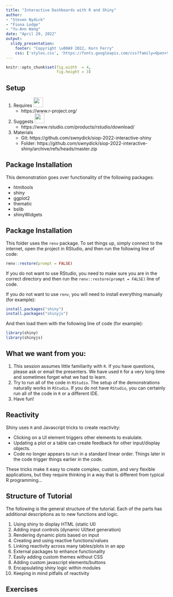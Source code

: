 ```yaml
---
title: "Interactive Dashboards with R and Shiny"
author:
- "Steven Nydick"
- "Fiona Lodge"
- "Yu-Ann Wang"
date: "April 29, 2022"
output:
  slidy_presentation:
    footer: "Copyright \u00A9 2022, Korn Ferry"
    css: ['styles.css', 'https://fonts.googleapis.com/css?family=Open+Sans']
---
```


```r
knitr::opts_chunk$set(fig.width  = 4,
                      fig.height = 3)
```


## Setup

1. Requires <img src="https://www.r-project.org/Rlogo.png" height="30px;" />
    - https://www.r-project.org/
2. Suggests <img
             src="https://www.rstudio.com/wp-content/uploads/2016/09/RStudio-Logo-Blue-Gray-250.png"
             height="30px;" />
    - https://www.rstudio.com/products/rstudio/download/
3. Materials 
    - Git: https://github.com/swnydick/siop-2022-interactive-shiny
    - Folder: https://github.com/swnydick/siop-2022-interactive-shiny/archive/refs/heads/master.zip

## Package Installation

This demonstration goes over functionality of the following packages:

- htmltools
- shiny
- ggplot2
- thematic
- bslib
- shinyWidgets

## Package Installation

This folder uses the `renv` package. To set things up, simply connect to the internet, open the project in RStudio, and then run the following line of code:

```r
renv::restore(prompt = FALSE)
```

If you do not want to use RStudio, you need to make sure you are in the correct directory and then run the `renv::restore(prompt = FALSE)` line of code.

If you do not want to use `renv`, you will need to install everything manually (for example):

```r
install.packages("shiny")
install.packages("shinyjs")
```

And then load them with the following line of code (for example):

```r
library(shiny)
library(shinyjs)
```

## What we want from you:

1. This session assumes little familiarity with `R`. If you have questions, please ask or email the presenters. We have used `R` for a very long time and sometimes forget what we had to learn.
2. Try to run all of the code in `RStudio`. The setup of the demonstrations naturally works in `RStudio`. If you do not have `RStudio`, you can certainly run all of the code in `R` or a different IDE.
4. Have fun!

## Reactivity

Shiny uses `R` and Javascript tricks to create reactivity:

- Clicking on a UI element triggers other elements to evalulate.
- Updating a plot or a table can create feedback for other input/display objects.
- Code no longer appears to run in a standard linear order. Things later in the code trigger things earlier in the code.

These tricks make it easy to create complex, custom, and very flexible applications, but they require thinking in a way that is different from typical R programming...
  
## Structure of Tutorial

The following is the general structure of the tutorial. Each of the parts has additional descriptions as to new functions and logic.

1. Using shiny to display HTML (static UI)
2. Adding input controls (dynamic UI/text generation)
3. Rendering dynamic plots based on input
4. Creating and using reactive functions/values
5. Linking reactivity across many tables/plots in an app
6. External packages to enhance functionality
7. Easily adding custom themes without CSS
8. Adding custom javascript elements/buttons
9. Encapsulating shiny logic within modules
10. Keeping in mind pitfalls of reactivity

## Exercises
